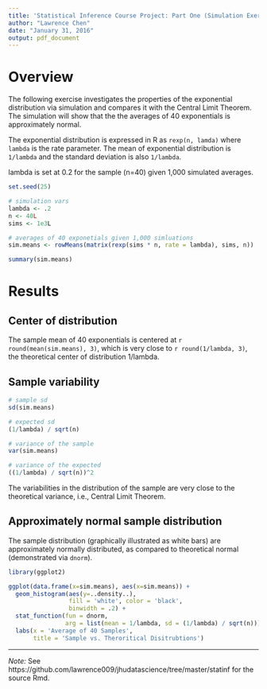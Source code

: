 ```yaml
---
title: 'Statistical Inference Course Project: Part One (Simulation Exercise)'
author: "Lawrence Chen"
date: "January 31, 2016"
output: pdf_document
---
```


# Overview

The following exercise investigates the properties of the exponential
distribution via simulation and compares it with the Central Limit Theorem.
The simulation will show that the the averages of 40 exponentials is 
approximately normal.

The exponential distribution is expressed in R as `rexp(n, lamda)` where
`lambda` is the rate parameter. The mean of exponential distribution is
`1/lambda` and the standard deviation is also `1/lambda`.

lambda is set at 0.2 for the sample (n=40) given 1,000 simulated averages.

```r
set.seed(25)

# simulation vars
lambda <- .2
n <- 40L
sims <- 1e3L

# averages of 40 exponetials given 1,000 simluations
sim.means <- rowMeans(matrix(rexp(sims * n, rate = lambda), sims, n))

summary(sim.means)
```

# Results

## Center of distribution

The sample mean of 40 exponentials is centered at `r round(mean(sim.means), 3)`,
which is very close to `r round(1/lambda, 3)`, the theoretical center of
distribution 1/lambda.

## Sample variability

```r
# sample sd
sd(sim.means)

# expected sd
(1/lambda) / sqrt(n)

# variance of the sample
var(sim.means)

# variance of the expected
((1/lambda) / sqrt(n))^2
```
The variabilities in the distribution of the sample are very close to the
theoretical variance, i.e., Central Limit Theorem.  

## Approximately normal sample distribution

The sample distribution (graphically illustrated as white bars) are
approximately normally distributed, as compared to theoretical normal
(demonstrated via `dnorm`).

```r
library(ggplot2)

ggplot(data.frame(x=sim.means), aes(x=sim.means)) +
  geom_histogram(aes(y=..density..),
                 fill = 'white', color = 'black', 
                 binwidth = .2) +
  stat_function(fun = dnorm,
                arg = list(mean = 1/lambda, sd = (1/lambda) / sqrt(n))) +
  labs(x = 'Average of 40 Samples',
       title = 'Sample vs. Theroritical Disitrubtions')
```


---

*Note:* See https://github.com/lawrence009/jhudatascience/tree/master/statinf for the source Rmd.

